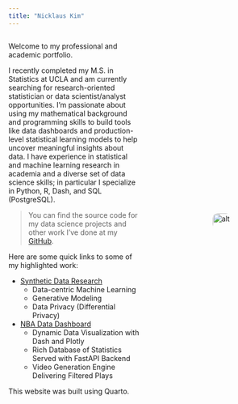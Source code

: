 ```yaml
---
title: "Nicklaus Kim"
---
```


<div style="display: flex; align-items: center; gap: 5rem; width: 100%;">

<!-- Left side (text) -->
<div style="flex: 2;">

Welcome to my professional and academic portfolio.

I recently completed my M.S. in Statistics at UCLA and am currently searching for research-oriented statistician or data scientist/analyst opportunities. I'm passionate about using my mathematical background and programming skills to build tools like data dashboards and production-level statistical learning models to help uncover meaningful insights about data. I have experience in statistical and machine learning research in academia and a diverse set of data science skills; in particular I specialize in Python, R, Dash, and SQL (PostgreSQL).
<!--— and I love turning complex data into intuitive interfaces that enable visual storytelling.-->


> You can find the source code for my data science projects and other work I've done at my [GitHub](https://github.com/nicklauskim){.underline}.


Here are some quick links to some of my highlighted work:

* [Synthetic Data Research](projects/all/ms-thesis/index.qmd)
    + Data-centric Machine Learning
    + Generative Modeling
    + Data Privacy (Differential Privacy)
* [NBA Data Dashboard](projects/index.qmd)
    + Dynamic Data Visualization with Dash and Plotly
    + Rich Database of Statistics Served with FastAPI Backend
    + Video Generation Engine Delivering Filtered Plays
<!--* [Founding Fathers Correspondence Network](projects/index.qmd)
    + Knowledge Networks and Other Visualizations in Dash
    + Temporal and Geospatial Analysis of Letter Frequencies
    + Large Language Model Topic Analysis-->
<br>


This website was built using Quarto.


<!-- Also, check out some of my writing, from blog posts on ideas in stats and data science in the real world, both past and present

* [Sample Post 1](blog/index.qmd)
* [Sample Post 2](blog/index.qmd)

to math and stats notes from both my own self-learning and my teaching/tutoring ventures

* [Sample Notes 1](notes/index.qmd)
* [Sample Notes ](notes/index.qmd)--->

</div>


<!-- Right side (image) -->
<div style="flex: 1; display: flex; justify-content: center; padding: 1rem;">
  <img src="assets/img/me.png" alt="alt" style="width: 150%; border-radius: 10px;">

</div>

</div>




